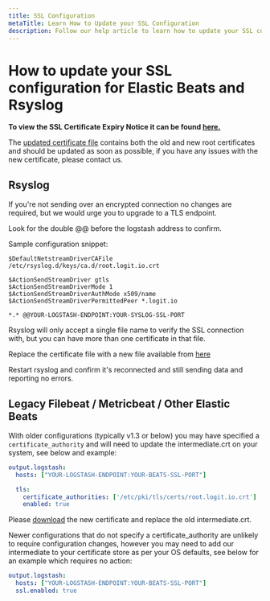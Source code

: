 ```yaml
---
title: SSL Configuration
metaTitle: Learn How to Update your SSL Configuration
description: Follow our help article to learn how to update your SSL configuration for Elastic Beats and Rsyslog with Logit.io.
---
```


# How to update your SSL configuration for Elastic Beats and Rsyslog

**To view the SSL Certificate Expiry Notice it can be found [here.](/log-management/security/ssl-certificate-expiry-notice)**

The [updated certificate file](https://cdn.logit.io/root.logit.io.crt?_gl=1*6mao2j*_ga*NzE2MTk2MzcxLjE3MTAyNDM2MTA.*_ga_W546BZYLYM*MTcxODI4NzM3MS4xMTIuMS4xNzE4MjkwMDA5LjU3LjAuMA..) contains 
both the old and new root certificates and should be updated as soon as possible, 
if you have any issues with the new certificate, please contact us.

## Rsyslog
If you're not sending over an encrypted connection no changes are required, but we would urge you to upgrade to a TLS endpoint.

Look for the double @@ before the logstash address to confirm.

Sample configuration snippet:

```plaintext copy
$DefaultNetstreamDriverCAFile /etc/rsyslog.d/keys/ca.d/root.logit.io.crt

$ActionSendStreamDriver gtls
$ActionSendStreamDriverMode 1
$ActionSendStreamDriverAuthMode x509/name
$ActionSendStreamDriverPermittedPeer *.logit.io

*.* @@YOUR-LOGSTASH-ENDPOINT:YOUR-SYSLOG-SSL-PORT
```

Rsyslog will only accept a single file name to verify the SSL connection 
with, but you can have more than one certificate in that file.

Replace the certificate file with a new file available from [here](https://cdn.logit.io/root.logit.io.crt?_gl=1*14o90h8*_ga*NzE2MTk2MzcxLjE3MTAyNDM2MTA.*_ga_W546BZYLYM*MTcxODI4NzM3MS4xMTIuMS4xNzE4MjkwMTk2LjYwLjAuMA..)

Restart rsyslog and confirm it's reconnected and still sending data and reporting no errors.

## Legacy Filebeat / Metricbeat / Other Elastic Beats 
With older configurations (typically v1.3 or below) you may have specified a `certificate_authority` 
and will need to update the intermediate.crt on your system, see below and example:

```yml copy
output.logstash:
  hosts: ["YOUR-LOGSTASH-ENDPOINT:YOUR-BEATS-SSL-PORT"]

  tls:
    certificate_authorities: ['/etc/pki/tls/certs/root.logit.io.crt']
    enabled: true
```

Please [download](https://cdn.logit.io/root.logit.io.crt?_gl=1*1wwfhtn*_ga*NzE2MTk2MzcxLjE3MTAyNDM2MTA.*_ga_W546BZYLYM*MTcxODI4NzM3MS4xMTIuMS4xNzE4MjkwMTk2LjYwLjAuMA..) the 
new certificate and replace the old intermediate.crt. 

Newer configurations that do not specify a certificate_authority are unlikely to 
require configuration changes, however you may need to add our intermediate to 
your certificate store as per your OS defaults, see below for an example which requires no action:

```yml copy
output.logstash:
  hosts: ["YOUR-LOGSTASH-ENDPOINT:YOUR-BEATS-SSL-PORT"]
  ssl.enabled: true
```

